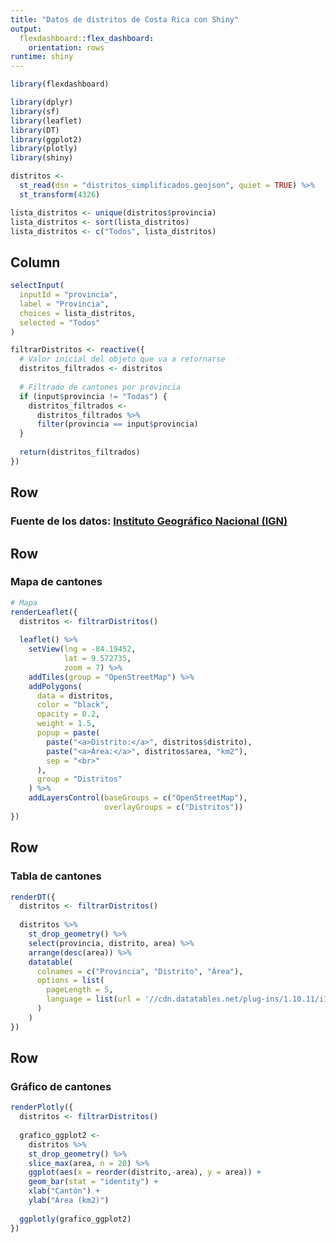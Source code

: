 ---
title: "Datos de distritos de Costa Rica con Shiny"
output: 
  flexdashboard::flex_dashboard:
    orientation: rows
runtime: shiny
---

```{r setup, include=FALSE}
library(flexdashboard)
```

```{r paquetes, message=FALSE,warning=FALSE}
library(dplyr)
library(sf)
library(leaflet)
library(DT)
library(ggplot2)
library(plotly)
library(shiny)
```

```{r lectura-datos,message=FALSE,warning=FALSE}
distritos <-
  st_read(dsn = "distritos_simplificados.geojson", quiet = TRUE) %>%
  st_transform(4326)
```

```{r lista-provincias}
lista_distritos <- unique(distritos$provincia)
lista_distritos <- sort(lista_distritos)
lista_distritos <- c("Todos", lista_distritos)
```

Column {.sidebar}
-----------------------------------------------------------------------

```{r filtro}
selectInput(
  inputId = "provincia",
  label = "Provincia",
  choices = lista_distritos,
  selected = "Todos"
)

filtrarDistritos <- reactive({
  # Valor inicial del objeto que va a retornarse
  distritos_filtrados <- distritos
  
  # Filtrado de cantones por provincia
  if (input$provincia != "Todas") {
    distritos_filtrados <-
      distritos_filtrados %>%
      filter(provincia == input$provincia)
  }
  
  return(distritos_filtrados)
})
```

Row {data-height=10}
-----------------------------------------------------------------------

### **Fuente de los datos: [Instituto Geográfico Nacional (IGN)](http://geos.snitcr.go.cr/be/IGN_5/wfs)**

Row {data-height=590}
-----------------------------------------------------------------------

### Mapa de cantones 

```{r mapa, message=FALSE,warning=FALSE}
# Mapa
renderLeaflet({
  distritos <- filtrarDistritos()
  
  leaflet() %>%
    setView(lng = -84.19452,
            lat = 9.572735,
            zoom = 7) %>%
    addTiles(group = "OpenStreetMap") %>%
    addPolygons(
      data = distritos,
      color = "black",
      opacity = 0.2,
      weight = 1.5,
      popup = paste(
        paste("<a>Distrito:</a>", distritos$distrito),
        paste("<a>Área:</a>", distritos$area, "km2"),
        sep = "<br>"
      ),
      group = "Distritos"
    ) %>%
    addLayersControl(baseGroups = c("OpenStreetMap"),
                     overlayGroups = c("Distritos"))
})
```

Row {data-width=450}
-----------------------------------------------------------------------

### Tabla de cantones

```{r tabla, message=FALSE,warning=FALSE}
renderDT({
  distritos <- filtrarDistritos()
  
  distritos %>%
    st_drop_geometry() %>%
    select(provincia, distrito, area) %>%
    arrange(desc(area)) %>%
    datatable(
      colnames = c("Provincia", "Distrito", "Área"),
      options = list(
        pageLength = 5,
        language = list(url = '//cdn.datatables.net/plug-ins/1.10.11/i18n/Spanish.json')
      )
    )
})
```

Row {data-height=400}
-----------------------------------------------------------------------

### Gráfico de cantones

```{r grafico, message=FALSE,warning=FALSE}
renderPlotly({
  distritos <- filtrarDistritos()
  
  grafico_ggplot2 <-
    distritos %>%
    st_drop_geometry() %>%
    slice_max(area, n = 20) %>%
    ggplot(aes(x = reorder(distrito,-area), y = area)) +
    geom_bar(stat = "identity") +
    xlab("Cantón") +
    ylab("Área (km2)")
  
  ggplotly(grafico_ggplot2)
})
```
